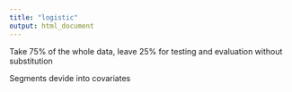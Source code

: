 ```yaml
---
title: "logistic"
output: html_document
---
```


Take 75% of the whole data, leave 25% for testing and evaluation without substitution

Segments devide into covariates

